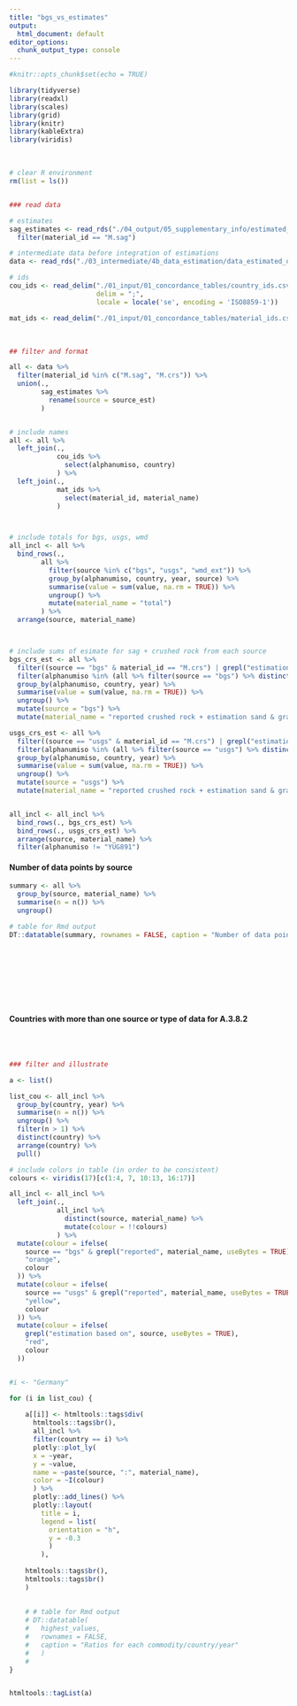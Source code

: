 ```yaml
---
title: "bgs_vs_estimates"
output:
  html_document: default
editor_options: 
  chunk_output_type: console
---
```


```r
#knitr::opts_chunk$set(echo = TRUE)

library(tidyverse)
library(readxl)
library(scales)
library(grid)
library(knitr)
library(kableExtra)
library(viridis)


```

<br> 

```r

# clear R environment
rm(list = ls())


### read data

# estimates
sag_estimates <- read_rds("./04_output/05_supplementary_info/estimated_constr_min.rds") %>%
  filter(material_id == "M.sag")

# intermediate data before integration of estimations
data <- read_rds("./03_intermediate/4b_data_estimation/data_estimated_ores.rds") 

# ids
cou_ids <- read_delim("./01_input/01_concordance_tables/country_ids.csv",
                      delim = ";",
                      locale = locale('se', encoding = 'ISO8859-1'))

mat_ids <- read_delim("./01_input/01_concordance_tables/material_ids.csv", delim = ";")

```

<br> 

```r

## filter and format

all <- data %>%
  filter(material_id %in% c("M.sag", "M.crs")) %>%
  union(.,
        sag_estimates %>%
          rename(source = source_est)
        )


# include names
all <- all %>%
  left_join(.,
            cou_ids %>%
              select(alphanumiso, country)
            ) %>%
  left_join(.,
            mat_ids %>%
              select(material_id, material_name)
            )



# include totals for bgs, usgs, wmd
all_incl <- all %>%
  bind_rows(.,
        all %>%
          filter(source %in% c("bgs", "usgs", "wmd_ext")) %>%
          group_by(alphanumiso, country, year, source) %>%
          summarise(value = sum(value, na.rm = TRUE)) %>%
          ungroup() %>%
          mutate(material_name = "total")
        ) %>%
  arrange(source, material_name)



# include sums of esimate for sag + crushed rock from each source
bgs_crs_est <- all %>%
  filter((source == "bgs" & material_id == "M.crs") | grepl("estimation", source)) %>%
  filter(alphanumiso %in% (all %>% filter(source == "bgs") %>% distinct(alphanumiso) %>% pull())) %>%
  group_by(alphanumiso, country, year) %>%
  summarise(value = sum(value, na.rm = TRUE)) %>%
  ungroup() %>%
  mutate(source = "bgs") %>%
  mutate(material_name = "reported crushed rock + estimation sand & gravel")

usgs_crs_est <- all %>%
  filter((source == "usgs" & material_id == "M.crs") | grepl("estimation", source)) %>%
  filter(alphanumiso %in% (all %>% filter(source == "usgs") %>% distinct(alphanumiso) %>% pull())) %>%
  group_by(alphanumiso, country, year) %>%
  summarise(value = sum(value, na.rm = TRUE)) %>%
  ungroup() %>%
  mutate(source = "usgs") %>%
  mutate(material_name = "reported crushed rock + estimation sand & gravel")


all_incl <- all_incl %>%
  bind_rows(., bgs_crs_est) %>%
  bind_rows(., usgs_crs_est) %>%
  arrange(source, material_name) %>%
  filter(alphanumiso != "YUG891")

```

#### Number of data points by source
```r

summary <- all %>%
  group_by(source, material_name) %>%
  summarise(n = n()) %>%
  ungroup()

# table for Rmd output
DT::datatable(summary, rownames = FALSE, caption = "Number of data points by source")

```

<br> 
<br> 
<br> 
<br> 
<br> 
<br> 



#### Countries with more than one source or type of data for A.3.8.2
<br> 
<br> 
```r

### filter and illustrate

a <- list()

list_cou <- all_incl %>%
  group_by(country, year) %>%
  summarise(n = n()) %>%
  ungroup() %>%
  filter(n > 1) %>%
  distinct(country) %>%
  arrange(country) %>%
  pull()

# include colors in table (in order to be consistent)
colours <- viridis(17)[c(1:4, 7, 10:13, 16:17)]

all_incl <- all_incl %>%
  left_join(.,
            all_incl %>%
              distinct(source, material_name) %>%
              mutate(colour = !!colours)
            ) %>%
  mutate(colour = ifelse(
    source == "bgs" & grepl("reported", material_name, useBytes = TRUE),
    "orange",
    colour
  )) %>%
  mutate(colour = ifelse(
    source == "usgs" & grepl("reported", material_name, useBytes = TRUE),
    "yellow",
    colour
  )) %>%
  mutate(colour = ifelse(
    grepl("estimation based on", source, useBytes = TRUE),
    "red",
    colour
  ))


#i <- "Germany"

for (i in list_cou) {
    
    a[[i]] <- htmltools::tags$div(
      htmltools::tags$br(),
      all_incl %>%
      filter(country == i) %>%
      plotly::plot_ly(
      x = ~year,
      y = ~value,
      name = ~paste(source, ":", material_name),
      color = ~I(colour)
      ) %>%
      plotly::add_lines() %>%
      plotly::layout(
        title = i,
        legend = list(
          orientation = "h",
          y = -0.3
          )
        ),
    
    htmltools::tags$br(),
    htmltools::tags$br()
    )
    
    
    # # table for Rmd output
    # DT::datatable(
    #   highest_values, 
    #   rownames = FALSE,
    #   caption = "Ratios for each commodity/country/year"
    #   )  
    # 
}


htmltools::tagList(a)



```

<br> 

```r



```

<br> 